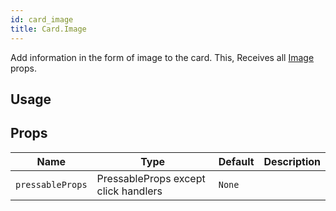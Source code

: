 ```yaml
---
id: card_image
title: Card.Image
---
```



Add information in the form of image to the card.
This, Receives all [Image](Image.mdx#props) props.

## Usage

## Props

<div class='table-responsive'>

| Name             | Type                                 | Default | Description |
| ---------------- | ------------------------------------ | ------- | ----------- |
| `pressableProps` | PressableProps except click handlers | `None`  |             |

</div>
